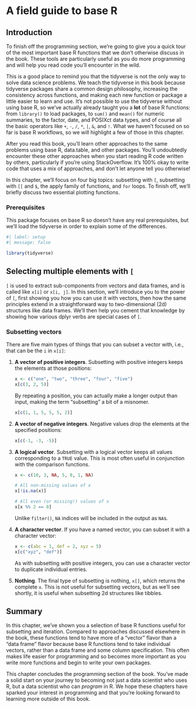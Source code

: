 # A field guide to base R {#sec-base-r}


## Introduction

To finish off the programming section, we're going to give you a quick tour of the most important base R functions that we don't otherwise discuss in the book. These tools are particularly useful as you do more programming and will help you read code you'll encounter in the wild.

This is a good place to remind you that the tidyverse is not the only way to solve data science problems. We teach the tidyverse in this book because tidyverse packages share a common design philosophy, increasing the consistency across functions, and making each new function or package a little easier to learn and use. It's not possible to use the tidyverse without using base R, so we've actually already taught you a **lot** of base R functions: from `library()` to load packages, to `sum()` and `mean()` for numeric summaries, to the factor, date, and POSIXct data types, and of course all the basic operators like `+`, `-`, `/`, `*`, `|`, `&`, and `!`. What we haven't focused on so far is base R workflows, so we will highlight a few of those in this chapter.

After you read this book, you'll learn other approaches to the same problems using base R, data.table, and other packages. You'll undoubtedly encounter these other approaches when you start reading R code written by others, particularly if you're using StackOverflow. It's 100% okay to write code that uses a mix of approaches, and don't let anyone tell you otherwise!

In this chapter, we'll focus on four big topics: subsetting with `[`, subsetting with `[[` and `$`, the apply family of functions, and `for` loops. To finish off, we'll briefly discuss two essential plotting functions.

### Prerequisites

This package focuses on base R so doesn't have any real prerequisites, but we'll load the tidyverse in order to explain some of the differences.

```r
#| label: setup
#| message: false

library(tidyverse)
```

## Selecting multiple elements with `[` {#sec-subset-many}

`[` is used to extract sub-components from vectors and data frames, and is called like `x[i]` or `x[i, j]`. In this section, we'll introduce you to the power of `[`, first showing you how you can use it with vectors, then how the same principles extend in a straightforward way to two-dimensional (2d) structures like data frames. We'll then help you cement that knowledge by showing how various dplyr verbs are special cases of `[`.

### Subsetting vectors

There are five main types of things that you can subset a vector with, i.e., that can be the `i` in `x[i]`:

1.  **A vector of positive integers**. Subsetting with positive integers keeps the elements at those positions:

    ```r
    x <- c("one", "two", "three", "four", "five")
    x[c(3, 2, 5)]
    ```

    By repeating a position, you can actually make a longer output than input, making the term "subsetting" a bit of a misnomer.

    ```r
    x[c(1, 1, 5, 5, 5, 2)]
    ```

2.  **A vector of negative integers**. Negative values drop the elements at the specified positions:

    ```r
    x[c(-1, -3, -5)]
    ```

3.  **A logical vector**. Subsetting with a logical vector keeps all values corresponding to a `TRUE` value. This is most often useful in conjunction with the comparison functions.

    ```r
    x <- c(10, 3, NA, 5, 8, 1, NA)

    # All non-missing values of x
    x[!is.na(x)]

    # All even (or missing!) values of x
    x[x %% 2 == 0]
    ```

    Unlike `filter()`, `NA` indices will be included in the output as `NA`s.

4.  **A character vector**. If you have a named vector, you can subset it with a character vector:

    ```r
    x <- c(abc = 1, def = 2, xyz = 5)
    x[c("xyz", "def")]
    ```

    As with subsetting with positive integers, you can use a character vector to duplicate individual entries.

5.  **Nothing**. The final type of subsetting is nothing, `x[]`, which returns the complete `x`. This is not useful for subsetting vectors, but as we'll see shortly, it is useful when subsetting 2d structures like tibbles.



## Summary

In this chapter, we've shown you a selection of base R functions useful for subsetting and iteration. Compared to approaches discussed elsewhere in the book, these functions tend to have more of a "vector" flavor than a "data frame" flavor because base R functions tend to take individual vectors, rather than a data frame and some column specification. This often makes life easier for programming and so becomes more important as you write more functions and begin to write your own packages.

This chapter concludes the programming section of the book. You've made a solid start on your journey to becoming not just a data scientist who uses R, but a data scientist who can *program* in R. We hope these chapters have sparked your interest in programming and that you're looking forward to learning more outside of this book.
